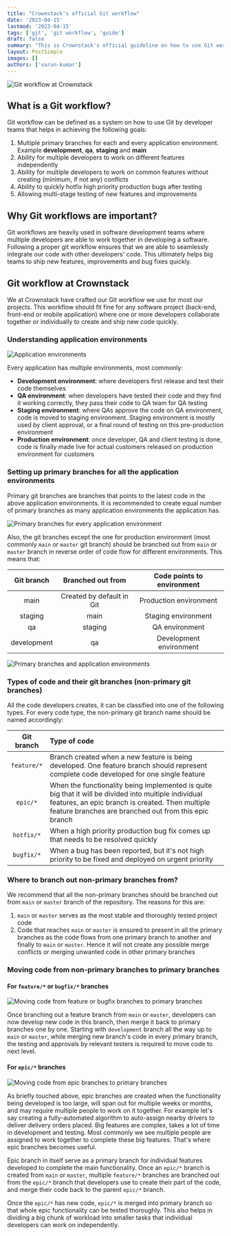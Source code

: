 ```yaml
---
title: "Crownstack's official Git workflow"
date: '2023-04-15'
lastmod: '2023-04-15'
tags: ['git', 'git workflow', 'guide']
draft: false
summary: "This is Crownstack's official guideline on how to use Git workflow for projects."
layout: PostSimple
images: []
authors: ['varun-kumar']
---
```


![Git workflow at Crownstack](/static/images/blogs/web/crownstack-git-workflow/git-workflow.png)

## What is a Git workflow?

Git workflow can be defined as a system on how to use Git by developer teams that helps in achieving the following goals:

1. Multiple primary branches for each and every application environment. Example **development**, **qa**, **staging** and **main**
2. Ability for multiple developers to work on different features independently
3. Ability for multiple developers to work on common features without creating (minimum, if not any) conflicts
4. Ability to quickly hotfix high priority production bugs after testing
5. Allowing multi-stage testing of new features and improvements

## Why Git workflows are important?

Git workflows are heavily used in software development teams where multiple developers are able to work together in developing a software. Following a proper git workflow ensures that we are able to seamlessly integrate our code with other developers' code. This ultimately helps big teams to ship new features, improvements and bug fixes quickly.

## Git workflow at Crownstack

We at Crownstack have crafted our Git workflow we use for most our projects. This workflow should fit fine for any software project (back-end, front-end or mobile application) where one or more developers collaborate together or individually to create and ship new code quickly.

### Understanding application environments

![Application environments](/static/images/blogs/web/crownstack-git-workflow/application-environments.png)

Every application has multiple environments, most commonly:

* **Development environment**: where developers first release and test their code themselves
* **QA environment**: when developers have tested their code and they find it working correctly, they pass their code to QA team for QA testing
* **Staging environment**: where QAs approve the code on QA environment, code is moved to staging environment. Staging environment is mostly used by client approval, or a final round of testing on this pre-production environment
* **Production environment**: once developer, QA and client testing is done, code is finally made live for actual customers released on production environment for customers

### Setting up primary branches for all the application environments

Primary git branches are branches that points to the latest code in the above application environments. It is recommended to create equal number of primary branches as many application environments the application has.

![Primary branches for every application environment](/static/images/blogs/web/crownstack-git-workflow/primary-branches-for-every-application-environment.png)

Also, the git branches except the one for production environment (most commonly `main` or `master` git branch) should be branched out from `main` or `master` branch in reverse order of code flow for different environments. This means that:

Git branch | Branched out from | Code points to environment
:---: | :---: | :---:
main | Created by default in Git | Production environment
staging | main | Staging environment
qa | staging | QA environment
development | qa | Development environment

![Primary branches and application environments](/static/images/blogs/web/crownstack-git-workflow/primary-branches-and-application-environments.png)

### Types of code and their git branches (non-primary git branches)

All the code developers creates, it can be classified into one of the following types. For every code type, the non-primary git branch name should be named accordingly:

Git branch | Type of code
:---: | :---
`feature/*` | Branch created when a new feature is being developed. One feature branch should represent complete code developed for one single feature
`epic/*` | When the functionality being implemented is quite big that it will be divided into multiple individual features, an epic branch is created. Then multiple feature branches are branched out from this epic branch
`hotfix/*` | When a high priority production bug fix comes up that needs to be resolved quickly
`bugfix/*` | When a bug has been reported, but it's not high priority to be fixed and deployed on urgent priority

### Where to branch out non-primary branches from?


We recommend that all the non-primary branches should be branched out from `main` or `master` branch of the repository. The reasons for this are:

1. `main` or `master` serves as the most stable and thoroughly tested project code
2. Code that reaches `main` or `master` is ensured to present in all the primary branches as the code flows from one primary branch to another and finally to `main` or `master`. Hence it will not create any possible merge conflicts or merging unwanted code in other primary branches

### Moving code from non-primary branches to primary branches

#### For `feature/*` or `bugfix/*` branches

![Moving code from feature or bugfix branches to primary branches](/static/images/blogs/web/crownstack-git-workflow/moving-code-from-feature-or-bugfix-branches-to-primary-branches.png)

Once branching out a feature branch from `main` or `master`, developers can now develop new code in this branch, then merge it back to primary branches one by one. Starting with `development` branch all the way up to `main` or `master`, while merging new branch's code in every primary branch, the testing and approvals by relevant testers is required to move code to next level.

#### For `epic/*` branches

![Moving code from epic branches to primary branches](/static/images/blogs/web/crownstack-git-workflow/moving-code-from-epic-branches-to-primary-branches.png)

As briefly touched above, epic branches are created when the functionality being developed is too large, will span out for multiple weeks or months, and may require multiple people to work on it together. For example let's say creating a fully-automated algorithm to auto-assign nearby drivers to deliver delivery orders placed. Big features are complex, takes a lot of time in development and testing. Most commonly we see multiple people are assigned to work together to complete these big features. That's where epic branches becomes useful.

Epic branch in itself serve as a primary branch for individual features developed to complete the main functionality. Once an `epic/*` branch is created from `main` or `master`, multiple `feature/*` branches are branched out from the `epic/*` branch that developers use to create their part of the code, and merge their code back to the parent `epic/*` branch.

Once the `epic/*` has new code, `epic/*` is merged into primary branch so that whole epic functionality can be tested thoroughly. This also helps in dividing a big chunk of workload into smaller tasks that individual developers can work on independently.
